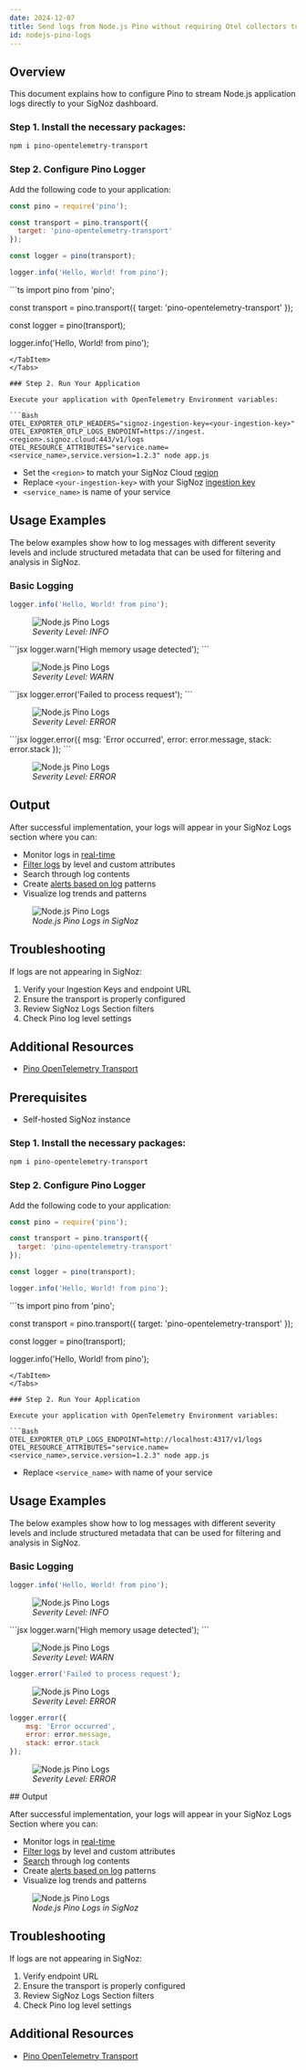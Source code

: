 ```yaml
---
date: 2024-12-07
title: Send logs from Node.js Pino without requiring Otel collectors to SigNoz Cloud and Self-hosted
id: nodejs-pino-logs
---
```


## Overview

This document explains how to configure Pino to stream Node.js application logs directly to your SigNoz dashboard.
<Tabs>
<TabItem value="cloud" label="SigNoz Cloud" default>

### Step 1. Install the necessary packages:

```bash
npm i pino-opentelemetry-transport
```

### Step 2. Configure Pino Logger
Add the following code to your application:
<Tabs>
<TabItem value="js" label="JavaScript">
```jsx
const pino = require('pino');

const transport = pino.transport({
  target: 'pino-opentelemetry-transport'
});

const logger = pino(transport);

logger.info('Hello, World! from pino');
```
</TabItem>
<TabItem value="ts" label="TypeScript">
```ts
import pino from 'pino';

const transport = pino.transport({
  target: 'pino-opentelemetry-transport'
});

const logger = pino(transport);

logger.info('Hello, World! from pino');
```
</TabItem>
</Tabs>

### Step 2. Run Your Application

Execute your application with OpenTelemetry Environment variables:

```Bash
OTEL_EXPORTER_OTLP_HEADERS="signoz-ingestion-key=<your-ingestion-key>" OTEL_EXPORTER_OTLP_LOGS_ENDPOINT=https://ingest.<region>.signoz.cloud:443/v1/logs OTEL_RESOURCE_ATTRIBUTES="service.name=<service_name>,service.version=1.2.3" node app.js
```
- Set the `<region>` to match your SigNoz Cloud [region](https://signoz.io/docs/ingestion/signoz-cloud/overview/#endpoint)
- Replace `<your-ingestion-key>` with your SigNoz [ingestion key](https://signoz.io/docs/ingestion/signoz-cloud/keys/)
- `<service_name>` is name of your service
## Usage Examples
The below examples show how to log messages with different severity levels and include structured metadata that can be used for filtering and analysis in SigNoz.

### Basic Logging

```jsx
logger.info('Hello, World! from pino');
```
<figure data-zoomable align="left">
    <img
        src="/img/docs/logs-management/send-logs/info-logs.png"
        alt="Node.js Pino Logs"
    />
<figcaption>
<i>
Severity Level: INFO
</i>
</figcaption>
</figure>
```jsx
logger.warn('High memory usage detected');
```
<figure data-zoomable align="left">
    <img
        src="/img/docs/logs-management/send-logs/warn-logs.png"
        alt="Node.js Pino Logs"
    />
<figcaption>
<i>
Severity Level: WARN
</i>
</figcaption>
</figure>
```jsx
logger.error('Failed to process request');
```
<figure data-zoomable align="left">
    <img
        src="/img/docs/logs-management/send-logs/error-logs.png"
        alt="Node.js Pino Logs"
    />
<figcaption>
<i>
Severity Level: ERROR
</i>
</figcaption>
</figure>
```jsx
logger.error({
    msg: 'Error occurred',
    error: error.message,
    stack: error.stack
});
```
<figure data-zoomable align="left">
    <img
        src="/img/docs/logs-management/send-logs/error-log-details.png"
        alt="Node.js Pino Logs"
    />
<figcaption>
<i>
Severity Level: ERROR
</i>
</figcaption>
</figure>

## Output

After successful implementation, your logs will appear in your SigNoz Logs section where you can:

- Monitor logs in [real-time](https://signoz.io/docs/product-features/logs-explorer/#live-view)
- [Filter logs](https://signoz.io/docs/userguide/logs_query_builder/) by level and custom attributes
- Search through log contents
- Create [alerts based on log](https://signoz.io/docs/alerts-management/log-based-alerts/) patterns
- Visualize log trends and patterns



<figure data-zoomable align="left">
    <img
        src="/img/docs/logs-management/send-logs/nodejs-pino-logs.png"
        alt="Node.js Pino Logs"
    />
<figcaption>
<i>
Node.js Pino Logs in SigNoz
</i>
</figcaption>
</figure>


## Troubleshooting
If logs are not appearing in SigNoz:

1. Verify your Ingestion Keys and endpoint URL
2. Ensure the transport is properly configured
3. Review SigNoz Logs Section filters
4. Check Pino log level settings

## Additional Resources

- [Pino OpenTelemetry Transport](https://github.com/pinojs/pino-opentelemetry-transport)

</TabItem>
<TabItem value="self-hosted" label="Self-hosted SigNoz">


## Prerequisites

- Self-hosted SigNoz instance

### Step 1. Install the necessary packages:

```bash
npm i pino-opentelemetry-transport
```

### Step 2. Configure Pino Logger
Add the following code to your application:
<Tabs>
<TabItem value="js" label="JavaScript">
```jsx
const pino = require('pino');

const transport = pino.transport({
  target: 'pino-opentelemetry-transport'
});

const logger = pino(transport);

logger.info('Hello, World! from pino');
```
</TabItem>
<TabItem value="ts" label="TypeScript">
```ts
import pino from 'pino';

const transport = pino.transport({
  target: 'pino-opentelemetry-transport'
});

const logger = pino(transport);

logger.info('Hello, World! from pino');
```
</TabItem>
</Tabs>

### Step 2. Run Your Application

Execute your application with OpenTelemetry Environment variables:

```Bash
OTEL_EXPORTER_OTLP_LOGS_ENDPOINT=http://localhost:4317/v1/logs OTEL_RESOURCE_ATTRIBUTES="service.name=<service_name>,service.version=1.2.3" node app.js
```
- Replace `<service_name>` with name of your service
## Usage Examples
The below examples show how to log messages with different severity levels and include structured metadata that can be used for filtering and analysis in SigNoz.

### Basic Logging

```jsx
logger.info('Hello, World! from pino');
```
<figure data-zoomable align="left">
    <img
        src="/img/docs/logs-management/send-logs/info-logs.png"
        alt="Node.js Pino Logs"
    />
<figcaption>
<i>
Severity Level: INFO
</i>
</figcaption>
</figure>
```jsx
logger.warn('High memory usage detected');
```

<figure data-zoomable align="left">
    <img
        src="/img/docs/logs-management/send-logs/warn-logs.png"
        alt="Node.js Pino Logs"
    />
<figcaption>
<i>
Severity Level: WARN
</i>
</figcaption>
</figure>


```jsx
logger.error('Failed to process request');
```
<figure data-zoomable align="left">
    <img
        src="/img/docs/logs-management/send-logs/error-logs.png"
        alt="Node.js Pino Logs"
    />
<figcaption>
<i>
Severity Level: ERROR
</i>
</figcaption>
</figure>

```jsx
logger.error({
    msg: 'Error occurred',
    error: error.message,
    stack: error.stack
});
```
<figure data-zoomable align="left">
    <img
        src="/img/docs/logs-management/send-logs/error-log-details.png"
        alt="Node.js Pino Logs"
    />
<figcaption>
<i>
Severity Level: ERROR
</i>
</figcaption>
</figure>
## Output

After successful implementation, your logs will appear in your SigNoz Logs Section where you can:

- Monitor logs in [real-time](https://signoz.io/docs/product-features/logs-explorer/#live-view)
- [Filter logs](https://signoz.io/docs/userguide/logs_query_builder/) by level and custom attributes
- [Search](https://signoz.io/docs/product-features/logs-explorer/#search) through log contents
-  Create [alerts based on log](https://signoz.io/docs/alerts-management/log-based-alerts/) patterns
- Visualize log trends and patterns

<figure data-zoomable align="left">
    <img
        src="/img/docs/logs-management/send-logs/nodejs-pino-logs-self-hosted.png"
        alt="Node.js Pino Logs"
    />
<figcaption>
<i>
Node.js Pino Logs in SigNoz
</i>
</figcaption>
</figure>

## Troubleshooting

If logs are not appearing in SigNoz:

1. Verify endpoint URL
2. Ensure the transport is properly configured
3. Review SigNoz Logs Section filters
4. Check Pino log level settings

## Additional Resources

- [Pino OpenTelemetry Transport](https://github.com/pinojs/pino-opentelemetry-transport)
</TabItem>
</Tabs>
